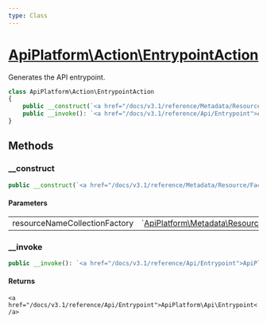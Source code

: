 ```yaml
---
type: Class
---
```


# [ApiPlatform\Action\EntrypointAction](/docs/v3.1/reference/Action/EntrypointAction)

Generates the API entrypoint.


```php
class ApiPlatform\Action\EntrypointAction
{
    public __construct(`<a href="/docs/v3.1/reference/Metadata/Resource/Factory/ResourceNameCollectionFactoryInterface">ApiPlatform\Metadata\Resource\Factory\ResourceNameCollectionFactoryInterface</a>` $resourceNameCollectionFactory)
    public __invoke(): `<a href="/docs/v3.1/reference/Api/Entrypoint">ApiPlatform\Api\Entrypoint</a>`
}
```
## Methods

### __construct



```php
public __construct(`<a href="/docs/v3.1/reference/Metadata/Resource/Factory/ResourceNameCollectionFactoryInterface">ApiPlatform\Metadata\Resource\Factory\ResourceNameCollectionFactoryInterface</a>` $resourceNameCollectionFactory)
```

#### Parameters

<table><tbody>
<tr><td>resourceNameCollectionFactory</td><td>`<a href="/docs/v3.1/reference/Metadata/Resource/Factory/ResourceNameCollectionFactoryInterface">ApiPlatform\Metadata\Resource\Factory\ResourceNameCollectionFactoryInterface</a>`</td><td></td></tr>
</tbody>
</table>

### __invoke



```php
public __invoke(): `<a href="/docs/v3.1/reference/Api/Entrypoint">ApiPlatform\Api\Entrypoint</a>`
```

#### Returns

`<a href="/docs/v3.1/reference/Api/Entrypoint">ApiPlatform\Api\Entrypoint</a>`
